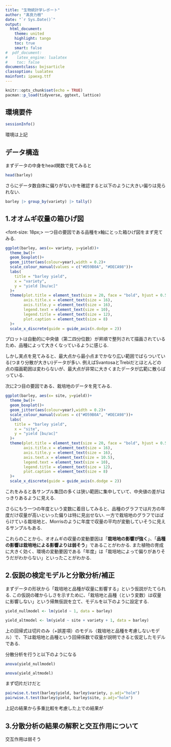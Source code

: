 ```yaml
---
title: "生物統計学レポート"
author: "髙良力樹"
date: "`r Sys.Date()`"
output: 
  html_document:
    theme: united
    highlight: tango
    toc: true
    smart: false
#  pdf_document:
#    latex_engine: lualatex
#    toc: false
documentclass: bxjsarticle
classoption: lualatex
mainfont: ipaexg.ttf
---
```



```r
knitr::opts_chunk$set(echo = TRUE)
pacman::p_load(tidyverse, ggtext, lattice)
```

## 環境要件

```r
sessionInfo()
```
環境は上記

## データ構造
まずデータの中身をhead関数で見てみると

```r
head(barley)
```

さらにデータ数自体に偏りがないかを確認すると以下のように大きい偏りは見られない.
```r
barley |> group_by(variety) |> tally()
```

## 1.オオムギ収量の箱ひげ図


<font-size: 18px;> 一つ目の要因である品種をx軸にとった箱ひげ図をまず見てみる.</font> 
```r
ggplot(barley, aes(x= variety, y=yield))+
  theme_bw()+
  geom_boxplot()+
  geom_jitter(aes(colour=year),width = 0.2)+
  scale_colour_manual(values = c("#D59B0A", "#DECA98"))+
  labs(
    title = "barley yield",
    x = "variety",
    y = "yield [bu/ac]"
  )+
  theme(plot.title = element_text(size = 20, face = "bold", hjust = 0.5),
        axis.title.x = element_text(size = 16),
        axis.title.y = element_text(size = 16),
        legend.text = element_text(size = 10),
        legend.title = element_text(size = 12),
        plot.caption = element_text(size = 8)
  )+
  scale_x_discrete(guide = guide_axis(n.dodge = 2))

```


プロットは自動的に中央値（第二四分位数）が昇順で整列されて描画されているため、品種によって大きくなっているように感じる.

しかし実点を見てみると、最大点から最小点までかなり広い範囲でばらついている(つまり分散が大きい)データが多い.
例えばSvantosaとTrebiだとほとんどの点の描画範囲は変わらないが、最大点が非常に大きくまたデータが広範に散らばっている.


次に2つ目の要因である、栽培地のデータを見てみる.
```r
ggplot(barley, aes(x= site, y=yield))+
  theme_bw()+
  geom_boxplot()+
  geom_jitter(aes(colour=year),width = 0.2)+
  scale_colour_manual(values = c("#D59B0A", "#DECA98"))+
  labs(
    title = "barley yield",
    x = "site",
    y = "yield [bu/ac]"
  )+
  theme(plot.title = element_text(size = 20, face = "bold", hjust = 0.5),
        axis.title.x = element_text(size = 16),
        axis.title.y = element_text(size = 16),
        axis.text.x = element_text(size = 10.5),
        legend.text = element_text(size = 10),
        legend.title = element_text(size = 12),
        plot.caption = element_text(size = 8)
  )+
  scale_x_discrete(guide = guide_axis(n.dodge = 2))
```

これをみると各サンプル集団の多くは狭い範囲に集中していて、中央値の差がはっきりあるように見える.

さらにもう一つの年度という変数に着目してみると、品種のグラフでは片方の年度だけ収量が高いといった偏りは特に見出せない.
一方で栽培地のグラフではばらけている栽培地と、Morrisのように年度で収量の平均が変動していそうに見えるサンプルもある.


これらのことから、オオムギの収量の変動要因は「**栽培地の影響が強く**」、「**品種の影響は栽培地による影響よりは弱そう**」であることがわかる.
また植物の育成に大きく効く、環境の変動要因である「年度」は「栽培地によって偏りがありそうだがわからない」といったことがわかる.


## 2.仮説の検定モデルと分散分析/補正

まずデータの形状から「栽培地と品種が収量に影響する」という仮説がたてられる.
この仮説の確からしさを示すために、「栽培地と品種（という変数）は収量に影響しない」という帰無仮説を立て、モデルを以下のように設定する.

```r

yield_nullmodel <- lm(yield ~ 1, data = barley)

yield_altmodel <- lm(yield ~ site + variety + 1, data = barley)

```
上の回帰式は切片のみ（+誤差項）のモデル（栽培地と品種を考慮しないモデル）で、下は栽培地と品種という回帰係数で収量が説明できると仮定したモデルである.

分散分析を行うと以下のようになる

```r

anova(yield_nullmodel)

anova(yield_altmodel)

```

まず切片だけだと



```r
pairwise.t.test(barley$yield, barley$variety, p.adj="holm") 
pairwise.t.test(barley$yield, barley$site, p.adj="holm") 
```

上記の結果から多重比較を考慮した上での結果が

## 3.分散分析の結果の解釈と交互作用について
交互作用は弱そう
